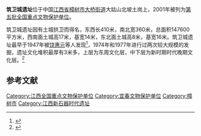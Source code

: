 {{coord|28|02|10|N|115|36|24|E|display=title|scale:100000}}
{{文物保护单位
| 级别 = 全国
| 名称 = 筑卫城遗址
| 图片 = 
| 所在 = [[江西省|江西省]][[樟树市|樟树市]]
| 分类 = 古遗址
| 时代 = [[新石器时代|新石器时代]]至[[东周|东周]]
| 编号 = 5-55（分类编号I-55）
| 登录 = 2001年6月25日
}}
'''筑卫城遗址'''位于中国[[江西省|江西省]][[樟树市|樟树市]][[大桥街道_(樟树市)|大桥街道]]大姑山北坡土岗上，2001年被列为[[第五批全国重点文物保护单位|第五批全国重点文物保护单位]]。

筑卫城遗址因有土城拱卫而得名，东西长410米，南北宽360米，总面积147600平方米，西南面土城高17米，基宽14米，东北面土城高8米，基宽16米。筑卫城遗址最早于1947年被[[饶惠元|饶惠元]]等人发现<ref>{{cite web |author=徐蕾 |title=饶惠元：江西文物考古调查先驱 |url=https://news.artron.net/20160115/n810460_2.html |publisher=南昌日报 |date=2016-01-15 |access-date=2020-03-25 |archive-date=2021-01-08 |archive-url=https://web.archive.org/web/20210108104119/https://news.artron.net/20160115/n810460_2.html |dead-url=no }}</ref>，1974年和1977年进行过两次较大规模的发掘，遗址文化堆积最厚有3米多，上层为东周文化层，中下层为新时期时代晚期文化层。<ref>{{Cite book |title=全国重点文物保护单位·第一至第五批·第Ⅱ卷 |publisher=文物出版社 |year=2004 |isbn=7-5010-1525-2 |pages=261 }}</ref>

{{Gallery
|width = 300
|height = 
|lines = 1
|File:Jiangxi Provincial Museum 2018.01.20 15-22-55.jpg|新石器时代灰陶鬶，1974年筑卫城遗址出土
}}

==参考文献==
{{reflist}}

{{江西全国重点文物保护单位}}

{{DEFAULTSORT:Zhu}}
[[Category:江西全国重点文物保护单位|Category:江西全国重点文物保护单位]]
[[Category:宜春文物保护单位|Category:宜春文物保护单位]]
[[Category:樟树市|Category:樟树市]]
[[Category:江西新石器时代遗址|Category:江西新石器时代遗址]]